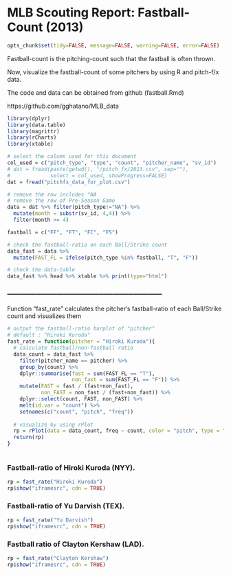 MLB Scouting Report: Fastball-Count (2013)
========================================================
```r
opts_chunk$set(tidy=FALSE, message=FALSE, warning=FALSE, error=FALSE)
```

Fastball-count is the pitching-count such that the fastball is often thrown.

Now, visualize the fastball-count of some pitchers by using R and pitch-f/x data.

The code and data can be obtained from github (fastball.Rmd)

https://github.com/gghatano/MLB_data

```r
library(dplyr)
library(data.table)
library(magrittr)
library(rCharts)
library(xtable)

# select the column used for this document
col_used = c("pitch_type", "type", "count", "pitcher_name", "sv_id")
# dat = fread(paste(getwd(), "/pitch_fx/2013.csv", sep=""), 
#             select = col_used, showProgress=FALSE) 
dat = fread("pitchfx_data_for_plot.csv")

# remove the row includes "NA
# remove the row of Pre-Season Game
data = dat %>% filter(pitch_type!="NA") %>% 
  mutate(month = substr(sv_id, 4,4)) %>% 
  filter(month >= 4)

fastball = c("FF", "FT", "FC", "FS")

# check the fastball-ratio on each Ball/Strike count
data_fast = data %>% 
  mutate(FAST_FL = ifelse(pitch_type %in% fastball, "T", "F")) 

# check the data-table
data_fast %>% head %>% xtable %>% print(type="html")
```


### ------------------------------------------------------------------
Function "fast_rate" calculates the pitcher's fastball-ratio of each Ball/Strike count and visualizes them
```r
# output the fastball-ratio barplot of "pitcher"
# default : "Hiroki Kuroda"
fast_rate = function(pitcher = "Hiroki Kuroda"){
  # calculate fastball/non-fastball ratio 
  data_count = data_fast %>% 
    filter(pitcher_name == pitcher) %>% 
    group_by(count) %>% 
    dplyr::summarise(fast = sum(FAST_FL == "T"), 
                     non_fast = sum(FAST_FL == "F")) %>% 
    mutate(FAST = fast / (fast+non_fast), 
           non_FAST = non_fast / (fast+non_fast)) %>% 
    dplyr::select(count, FAST, non_FAST) %>% 
    melt(id.var = "count") %>% 
    setnames(c("count", "pitch", "freq"))
  
  # visualize by using rPlot
  rp = rPlot(data = data_count, freq ~ count, color = "pitch", type = "bar")
  return(rp)
}
  
```

### Fastball-ratio of Hiroki Kuroda (NYY).
```r
rp = fast_rate("Hiroki Kuroda")
rp$show("iframesrc", cdn = TRUE)
```

### Fastball-ratio of Yu Darvish (TEX).
```r
rp = fast_rate("Yu Darvish")
rp$show("iframesrc", cdn = TRUE)
```

### Fastball ratio of Clayton Kershaw (LAD).
```r
rp = fast_rate("Clayton Kershaw")
rp$show("iframesrc", cdn = TRUE)
```

